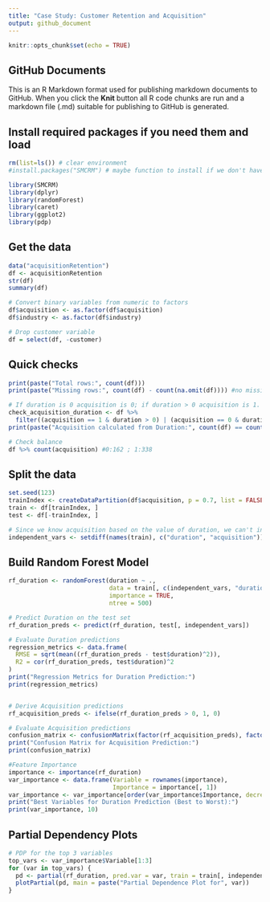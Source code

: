 ```yaml
---
title: "Case Study: Customer Retention and Acquisition"
output: github_document
---
```


```r
knitr::opts_chunk$set(echo = TRUE)
```

## GitHub Documents

This is an R Markdown format used for publishing markdown documents to GitHub. When you click the **Knit** button all R code chunks are run and a markdown file (.md) suitable for publishing to GitHub is generated.

## Install required packages if you need them and load
```r
rm(list=ls()) # clear environment
#install.packages("SMCRM") # maybe function to install if we don't have it?

library(SMCRM)
library(dplyr)
library(randomForest)
library(caret)
library(ggplot2)
library(pdp)
```

## Get the data
```r
data("acquisitionRetention")
df <- acquisitionRetention
str(df)
summary(df)

# Convert binary variables from numeric to factors
df$acquisition <- as.factor(df$acquisition)
df$industry <- as.factor(df$industry)

# Drop customer variable
df = select(df, -customer)
```

## Quick checks
```r
print(paste("Total rows:", count(df)))
print(paste("Missing rows:", count(df) - count(na.omit(df)))) #no missing data

# If duration is 0 acquisition is 0; if duration > 0 acquisition is 1. Predicting duration predicts acquisition.
check_acquisition_duration <- df %>%
  filter((acquisition == 1 & duration > 0) | (acquisition == 0 & duration == 0))
print(paste("Acquisition calculated from Duration:", count(df) == count(check_acquisition_duration)))

# Check balance
df %>% count(acquisition) #0:162 ; 1:338
```

## Split the data
```r
set.seed(123)
trainIndex <- createDataPartition(df$acquisition, p = 0.7, list = FALSE)
train <- df[trainIndex, ]
test <- df[-trainIndex, ]

# Since we know acquisition based on the value of duration, we can't include this variable as an independent variable
independent_vars <- setdiff(names(train), c("duration", "acquisition"))
```


## Build Random Forest Model
```r
rf_duration <- randomForest(duration ~ ., 
                            data = train[, c(independent_vars, "duration")], 
                            importance = TRUE, 
                            ntree = 500)

# Predict Duration on the test set
rf_duration_preds <- predict(rf_duration, test[, independent_vars])

# Evaluate Duration predictions
regression_metrics <- data.frame(
  RMSE = sqrt(mean((rf_duration_preds - test$duration)^2)),
  R2 = cor(rf_duration_preds, test$duration)^2
)
print("Regression Metrics for Duration Prediction:")
print(regression_metrics)


# Derive Acquisition predictions
rf_acquisition_preds <- ifelse(rf_duration_preds > 0, 1, 0)

# Evaluate Acquisition predictions
confusion_matrix <- confusionMatrix(factor(rf_acquisition_preds), factor(test$acquisition))
print("Confusion Matrix for Acquisition Prediction:")
print(confusion_matrix)

#Feature Importance
importance <- importance(rf_duration)
var_importance <- data.frame(Variable = rownames(importance),
                             Importance = importance[, 1])
var_importance <- var_importance[order(var_importance$Importance, decreasing = TRUE), ]
print("Best Variables for Duration Prediction (Best to Worst):")
print(var_importance, 10)

```


## Partial Dependency Plots
```r
# PDP for the top 3 variables
top_vars <- var_importance$Variable[1:3]
for (var in top_vars) {
  pd <- partial(rf_duration, pred.var = var, train = train[, independent_vars])
  plotPartial(pd, main = paste("Partial Dependence Plot for", var))
}
```
